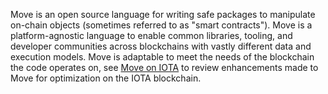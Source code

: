 Move is an open source language for writing safe packages to manipulate on-chain objects (sometimes referred to as "smart contracts"). Move is a platform-agnostic language to enable common libraries, tooling, and developer communities across blockchains with vastly different data and execution models. Move is adaptable to meet the needs of the blockchain the code operates on, see [Move on IOTA](../developer/iota-101/iota-move-concepts/iota-move-concepts.mdx) to review enhancements made to Move for optimization on the IOTA blockchain.
